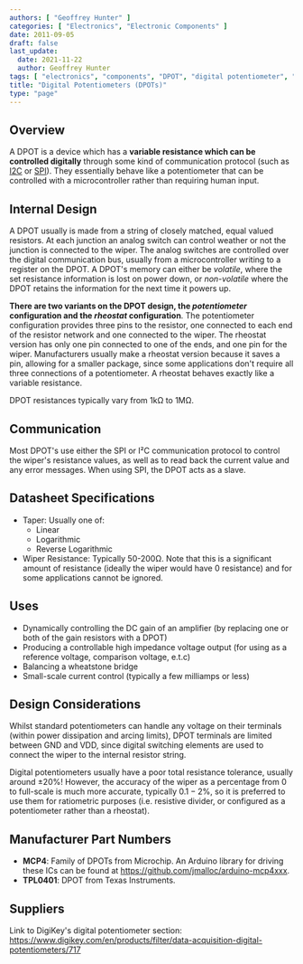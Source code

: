 ```yaml
---
authors: [ "Geoffrey Hunter" ]
categories: [ "Electronics", "Electronic Components" ]
date: 2011-09-05
draft: false
last_update:
  date: 2021-11-22
  author: Geoffrey Hunter
tags: [ "electronics", "components", "DPOT", "digital potentiometer", "resistor", "resistance", "rheostat", "communication", "I2C", "SPI" ]
title: "Digital Potentiometers (DPOTs)"
type: "page"
---
```



## Overview

A DPOT is a device which has a **variable resistance which can be controlled digitally** through some kind of communication protocol (such as [I2C](/electronics/communication-protocols/i2c-communication-protocol) or [SPI](/electronics/communication-protocols/spi-communication-protocol)). They essentially behave like a potentiometer that can be controlled with a microcontroller rather than requiring human input.

## Internal Design

A DPOT usually is made from a string of closely matched, equal valued resistors. At each junction an analog switch can control weather or not the junction is connected to the wiper. The analog switches are controlled over the digital communication bus, usually from a microcontroller writing to a register on the DPOT. A DPOT's memory can either be _volatile_, where the set resistance information is lost on power down, or _non-volatile_ where the DPOT retains the information for the next time it powers up.

**There are two variants on the DPOT design, the _potentiometer_ configuration and the _rheostat_ configuration**. The potentiometer configuration provides three pins to the resistor, one connected to each end of the resistor network and one connected to the wiper. The rheostat version has only one pin connected to one of the ends, and one pin for the wiper. Manufacturers usually make a rheostat version because it saves a pin, allowing for a smaller package, since some applications don't require all three connections of a potentiometer. A rheostat behaves exactly like a variable resistance.

DPOT resistances typically vary from 1kΩ to 1MΩ.

## Communication

Most DPOT's use either the SPI or I²C communication protocol to control the wiper's resistance values, as well as to read back the current value and any error messages. When using SPI, the DPOT acts as a slave.

## Datasheet Specifications

* Taper: Usually one of:
  * Linear
  * Logarithmic
  * Reverse Logarithmic
* Wiper Resistance: Typically 50-200Ω. Note that this is a significant amount of resistance (ideally the wiper would have 0 resistance) and for some applications cannot be ignored. 

## Uses

* Dynamically controlling the DC gain of an amplifier (by replacing one or both of the gain resistors with a DPOT)
* Producing a controllable high impedance voltage output (for using as a reference voltage, comparison voltage, e.t.c)
* Balancing a wheatstone bridge
* Small-scale current control (typically a few milliamps or less)

## Design Considerations

Whilst standard potentiometers can handle any voltage on their terminals (within power dissipation and arcing limits), DPOT terminals are limited between GND and VDD, since digital switching elements are used to connect the wiper to the internal resistor string.

Digital potentiometers usually have a poor total resistance tolerance, usually around $\pm 20\%$! However, the accuracy of the wiper as a percentage from 0 to full-scale is much more accurate, typically $0.1-2\%$, so it is preferred to use them for ratiometric purposes (i.e. resistive divider, or configured as a potentiometer rather than a rheostat).

## Manufacturer Part Numbers

* **MCP4**: Family of DPOTs from Microchip. An Arduino library for driving these ICs can be found at https://github.com/jmalloc/arduino-mcp4xxx.
* **TPL0401**: DPOT from Texas Instruments.

## Suppliers

Link to DigiKey's digital potentiometer section: https://www.digikey.com/en/products/filter/data-acquisition-digital-potentiometers/717